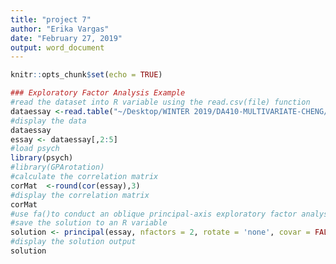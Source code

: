 ```yaml
---
title: "project 7"
author: "Erika Vargas"
date: "February 27, 2019"
output: word_document
---
```


```r
knitr::opts_chunk$set(echo = TRUE)
```

```r
### Exploratory Factor Analysis Example
#read the dataset into R variable using the read.csv(file) function
dataessay <-read.table("~/Desktop/WINTER 2019/DA410-MULTIVARIATE-CHENG/multivariate_analysis - 3rd Ed/multivariate_analysis - 3rd Ed/T5_9_ESSAY.DAT", quote="\"", comment.char="", stringsAsFactors=FALSE, col.names = c("student", "y1","y2", "x1", "x2"))
#display the data 
dataessay
essay <- dataessay[,2:5]
#load psych
library(psych)
#library(GPArotation)
#calculate the correlation matrix
corMat  <-round(cor(essay),3)
#display the correlation matrix
corMat
#use fa()to conduct an oblique principal-axis exploratory factor analysis
#save the solution to an R variable
solution <- principal(essay, nfactors = 2, rotate = 'none', covar = FALSE)
#display the solution output
solution
```

```r

```


